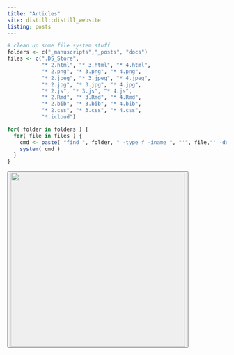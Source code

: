 ```yaml
---
title: "Articles"
site: distill::distill_website
listing: posts
---
```


```r
# clean up some file system stuff
folders <- c("_manuscripts","_posts", "docs")
files <- c(".DS_Store", 
           "* 2.html", "* 3.html", "* 4.html",
           "* 2.png", "* 3.png", "* 4.png",
           "* 2.jpeg", "* 3.jpeg", "* 4.jpeg",
           "* 2.jpg", "* 3.jpg", "* 4.jpg",
           "* 2.js", "* 3.js", "* 4.js",
           "* 2.Rmd", "* 3.Rmd", "* 4.Rmd",
           "* 2.bib", "* 3.bib", "* 4.bib",
           "* 2.css", "* 3.css", "* 4.css",
           "*.icloud")

for( folder in folders ) { 
  for( file in files ) { 
    cmd <- paste( "find ", folder, " -type f -iname ", "'", file,"' -delete", sep="" )
    system( cmd )
  }
}
```




<div class="parallax l-screen">
  <div class="welcome">
  <button class="downbutton" onclick="window.scroll({ top: window.innerHeight+25,  left: 0,  behavior: 'smooth' });">
        <img src="resources/DLabWebpageWelcome2.png" width="400px">
  </button>
  </div>
</div>
